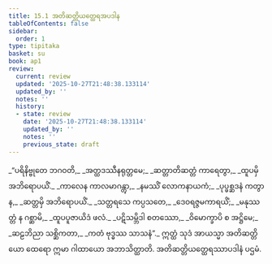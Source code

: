 ```yaml
---
title: 15.1 အတိဆတ္တိယတ္ထေရအပဒါန
tableOfContents: false
sidebar:
  order: 1
type: tipitaka
basket: su
book: ap1
review:
  current: review
  updated: '2025-10-27T21:48:38.133114'
  updated_by: ''
  notes: ''
  history:
  - state: review
    date: '2025-10-27T21:48:38.133114'
    updated_by: ''
    notes: ''
    previous_state: draft
---
```



<ReviewStatus review={frontmatter.review} showDetails={true} />

<HypothesisAnnotation frontmatter={frontmatter} />

<DynamicBreadcrumb />

<Division number="1" book="ap1" e="ch" v="20" p="188">

<Paragraph number="2278" type="verses" book="ap1">
_“ပရိနိဗ္ဗုတေ ဘဂဝတိ,_  
_အတ္ထဒဿီနရုတ္တမေ;_  
_ဆတ္တာတိဆတ္တံ ကာရေတွာ,_  
_ထူပမှိ အဘိရောပယိံ._  

</Paragraph>

</Division>
<Division number="2" book="ap1" e="ch" v="20" p="188">

<Paragraph number="2279" type="verses" book="ap1">
_ကာလေန ကာလမာဂန္တွာ,_  
_နမဿိံ လောကနာယကံ;_  
_ပုပ္ဖစ္ဆဒနံ ကတွာန,_  
_ဆတ္တမှိ အဘိရောပယိံ._  

</Paragraph>

</Division>
<Division number="3" book="ap1" e="ch" v="20" p="188">

<Paragraph number="2280" type="verses" book="ap1">
_သတ္တရသေ ကပ္ပသတေ,_  
_ဒေဝရဇ္ဇမကာရယိံ;_  
_မနုဿတ္တံ န ဂစ္ဆာမိ,_  
_ထူပပူဇာယိဒံ ဖလံ._  

</Paragraph>

</Division>
<Division number="4" book="ap1" e="ch" v="20" p="188">

<Paragraph number="2281" type="verses" book="ap1">
_ပဋိသမ္ဘိဒါ စတဿော,_  
_ဝိမောက္ခာပိ စ အဋ္ဌိမေ;_  
_ဆဠဘိညာ သစ္ဆိကတာ,_  
_ကတံ ဗုဒ္ဓဿ သာသနံ”._  

</Paragraph>

<Paragraph number="2282" book="ap1">
ဣတ္ထံ သုဒံ အာယသ္မာ အတိဆတ္တိယော ထေရော ဣမာ ဂါထာယော အဘာသိတ္ထာတိ.

</Paragraph>
</Division>

<Paragraph number="2283" type="center" book="ap1">
အတိဆတ္တိယတ္ထေရဿာပဒါနံ ပဌမံ.
</Paragraph>